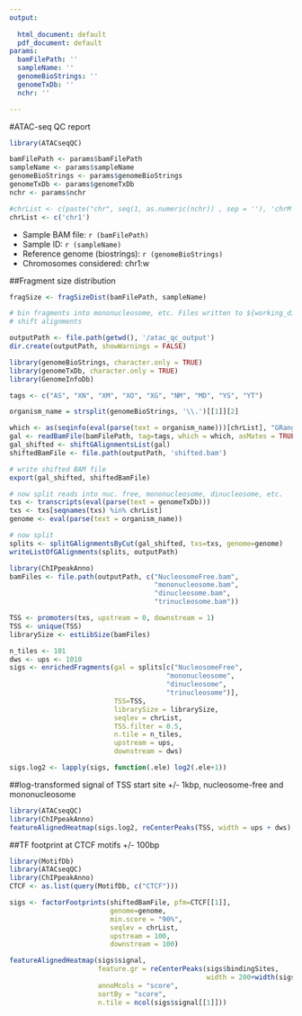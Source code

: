 ```yaml
---
output:
  
  html_document: default
  pdf_document: default
params:
  bamFilePath: ''
  sampleName: ''
  genomeBioStrings: ''
  genomeTxDb: ''
  nchr: ''

---
```


#ATAC-seq QC report
```r
library(ATACseqQC)

bamFilePath <- params$bamFilePath
sampleName <- params$sampleName
genomeBioStrings <- params$genomeBioStrings
genomeTxDb <- params$genomeTxDb
nchr <- params$nchr

#chrList <- c(paste("chr", seq(1, as.numeric(nchr)) , sep = ''), 'chrM')
chrList <- c('chr1')
```

* Sample BAM file: `r (bamFilePath)`
* Sample ID: `r (sampleName)`
* Reference genome (biostrings): `r (genomeBioStrings)`
* Chromosomes considered: chr1:w
 

##Fragment size distribution
```r
fragSize <- fragSizeDist(bamFilePath, sampleName)
```

```r
# bin fragments into mononucleosome, etc. Files written to ${working_dir}/atac_qc_output
# shift alignments

outputPath <- file.path(getwd(), '/atac_qc_output')
dir.create(outputPath, showWarnings = FALSE)

library(genomeBioStrings, character.only = TRUE)
library(genomeTxDb, character.only = TRUE)
library(GenomeInfoDb)

tags <- c("AS", "XN", "XM", "XO", "XG", "NM", "MD", "YS", "YT")

organism_name = strsplit(genomeBioStrings, '\\.')[[1]][2]

which <- as(seqinfo(eval(parse(text = organism_name)))[chrList], "GRanges")
gal <- readBamFile(bamFilePath, tag=tags, which = which, asMates = TRUE)
gal_shifted <- shiftGAlignmentsList(gal)
shiftedBamFile <- file.path(outputPath, 'shifted.bam')

# write shifted BAM file
export(gal_shifted, shiftedBamFile)

# now split reads into nuc. free, mononucleosome, dinucleosome, etc.
txs <- transcripts(eval(parse(text = genomeTxDb)))
txs <- txs[seqnames(txs) %in% chrList]
genome <- eval(parse(text = organism_name))

# now split 
splits <- splitGAlignmentsByCut(gal_shifted, txs=txs, genome=genome)
writeListOfGAlignments(splits, outputPath)

library(ChIPpeakAnno)
bamFiles <- file.path(outputPath, c("NucleosomeFree.bam", 
                                    "mononucleosome.bam",
                                    "dinucleosome.bam",
                                    "trinucleosome.bam"))

TSS <- promoters(txs, upstream = 0, downstream = 1)
TSS <- unique(TSS)
librarySize <- estLibSize(bamFiles)

n_tiles <- 101
dws <- ups <- 1010
sigs <- enrichedFragments(gal = splits[c("NucleosomeFree",
                                       "mononucleosome",
                                       "dinucleosome",
                                       "trinucleosome")],
                          TSS=TSS,
                          librarySize = librarySize,
                          seqlev = chrList,
                          TSS.filter = 0.5,
                          n.tile = n_tiles,
                          upstream = ups,
                          downstream = dws)

sigs.log2 <- lapply(sigs, function(.ele) log2(.ele+1))
```


##log-transformed signal of TSS start site +/- 1kbp, nucleosome-free and mononucleosome
```r
library(ATACseqQC)
library(ChIPpeakAnno)
featureAlignedHeatmap(sigs.log2, reCenterPeaks(TSS, width = ups + dws), zeroAt = .5, n.tile = n_tiles)

```


##TF footprint at CTCF motifs +/- 100bp
```r
library(MotifDb)
library(ATACseqQC)
library(ChIPpeakAnno)
CTCF <- as.list(query(MotifDb, c("CTCF")))

sigs <- factorFootprints(shiftedBamFile, pfm=CTCF[[1]],
                         genome=genome,
                         min.score = "90%",
                         seqlev = chrList,
                         upstream = 100,
                         downstream = 100)

featureAlignedHeatmap(sigs$signal, 
                      feature.gr = reCenterPeaks(sigs$bindingSites,
                                                 width = 200+width(sigs$bindingSites[1])),
                      annoMcols = "score",
                      sortBy = "score",
                      n.tile = ncol(sigs$signal[[1]]))
```



